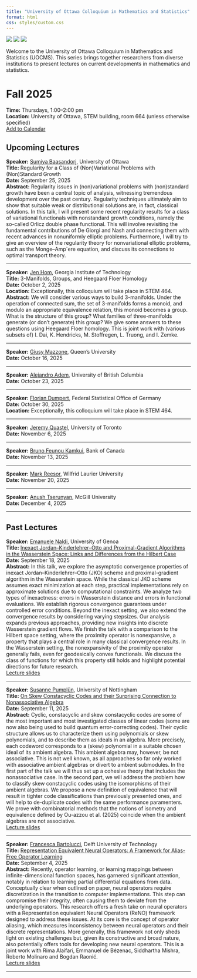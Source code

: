 ```yaml
---
title: "University of Ottawa Colloquium in Mathematics and Statistics"
format: html
css: styles/custom.css
---
```


<div class="logos">
  <img src="logos/uo.png">
  <img src="logos/crm.png">
  <img src="logos/timc.png">
</div>

Welcome to the University of Ottawa Colloquium in Mathematics and Statistics (UOCMS). This series brings together researchers from diverse institutions to present lectures on current developments in mathematics and statistics.

# Fall 2025  
**Time:** Thursdays, 1:00–2:00 pm  
**Location:** University of Ottawa, STEM building, room 664 (unless otherwise specified)  
[Add to Calendar](calendar/uocms_fall2025.ics)

## Upcoming Lectures

**Speaker:** [Sumiya Baasandorj](https://scholar.google.com/citations?user=QyoI7fQAAAAJ&hl=en), University of Ottawa  
**Title:** Regularity for a Class of (Non)Variational Problems with (Non)Standard Growth  
**Date:** September 25, 2025  
**Abstract:** Regularity issues in (non)variational problems with (non)standard growth have been
a central topic of analysis, witnessing tremendous development over the past century.
Regularity techniques ultimately aim to show that suitable weak or distributional solutions
are, in fact, classical solutions. In this talk, I will present some recent regularity
results for a class of variational functionals with nonstandard growth conditions,
namely the so-called Orlicz double phase functional. This will involve revisiting the
fundamental contributions of De Giorgi and Nash and connecting them with recent advances
in nonuniformly elliptic problems. Furthermore, I will try to give an overview of
the regularity theory for nonvariational elliptic problems, such as the Monge–Amp`ere
equation, and discuss its connections to optimal transport theory.  

---

**Speaker:** [Jen Hom](https://jhom6.math.gatech.edu/), Georgia Institute of Technology  
**Title:** 3-Manifolds, Groups, and Heegaard Floer Homology  
**Date:** October 2, 2025  
**Location:** Exceptionally, this colloquium will take place in STEM 464.  
**Abstract:** We will consider various ways to build 3-manifolds. Under the operation of connected sum, 
the set of 3-manifolds forms a monoid, and modulo an appropriate equivalence relation, this monoid becomes
 a group. What is the structure of this group? What families of three-manifolds generate (or don’t generate) 
 this group? We give some answers to these questions using Heegaard Floer homology. This is joint work with
  (various subsets of) I. Dai, K. Hendricks, M. Stoffregen, L. Truong, and I. Zemke.  

---

**Speaker:** [Giusy Mazzone](https://www.queensu.ca/mathstat/people/faculty/profiles/mazzone), Queen's University  
**Date:** October 16, 2025  

---

**Speaker:** [Alejandro Adem](https://personal.math.ubc.ca/~adem/), University of British Columbia  
**Date:** October 23, 2025  

---

**Speaker:** [Florian Dumpert](https://scholar.google.com/citations?user=Ry3IviAAAAAJ&hl=de), Federal Statistical Office of Germany  
**Date:** October 30, 2025  
**Location:** Exceptionally, this colloquium will take place in STEM 464.  

---

**Speaker:** [Jeremy Quastel](https://www.math.toronto.edu/quastel/), University of Toronto  
**Date:** November 6, 2025  

---

**Speaker:** [Bruno Feunou Kamkui](https://sites.google.com/view/bruno-feunou/home), Bank of Canada  
**Date:** November 13, 2025  

---

**Speaker:** [Mark Reesor](https://www.wlu.ca/academics/faculties/faculty-of-science/faculty-profiles/mark-reesor/index.html), Wilfrid Laurier University  
**Date:** November 20, 2025  

---

**Speaker:** [Anush Tserunyan](https://www.math.mcgill.ca/atserunyan/), McGill University  
**Date:** December 4, 2025  

---

## Past Lectures

**Speaker:** [Emanuele Naldi](https://sites.google.com/view/emanuelenaldi/home-page), University of Genoa  
**Title:** [Inexact Jordan–Kinderlehrer–Otto and Proximal-Gradient Algorithms in the Wasserstein Space: Links and Differences from the Hilbert Case](https://arxiv.org/abs/2505.23517)  
**Date:** September 18, 2025  
**Abstract:** In this talk, we explore the asymptotic convergence properties
of inexact Jordan–Kinderlehrer–Otto (JKO) scheme and proximal-gradient
algorithm in the Wasserstein space. While the classical JKO scheme
assumes exact minimization at each step, practical implementations rely
on approximate solutions due to computational constraints. We analyze
two types of inexactness: errors in Wasserstein distance and errors in
functional evaluations. We establish rigorous convergence guarantees
under controlled error conditions. Beyond the inexact setting, we also
extend the convergence results by considering varying stepsizes. Our
analysis expands previous approaches, providing new insights into
discrete Wasserstein gradient flows. We finish the talk with a comparison to the Hilbert space setting, where
the proximity operator is nonexpansive, a property that plays a central
role in many classical convergence results. In the Wasserstein setting,
the nonexpansivity of the proximity operator generally fails, even for
geodesically convex functionals. We discuss the class of functions for
which this property still holds and highlight potential directions for
future research.  
[Lecture slides](slides/Naldi.pdf)  

---

**Speaker:** [Susanne Pumplün](https://www.nottingham.ac.uk/mathematics/people/susanne.pumpluen), University of Nottingham  
**Title:** [On Skew Constacyclic Codes and their Surprising Connection to Nonassociative Algebra](https://arxiv.org/html/2508.06695v1)  
**Date:** September 11, 2025  
**Abstract:** Cyclic, constacyclic and skew constacyclic codes are some of the most important and 
most investigated classes of linear codes (some are now also being used to build quantum 
error-correcting codes). Their cyclic structure allows us to characterize them using polynomials 
or skew polynomials, and to describe them as ideals in an algebra. More precisely, each codeword 
corresponds to a (skew) polynomial in a suitable chosen ideal of its ambient algebra. This ambient algebra may, 
however, be not associative. This is not well known, as all approaches 
so far only worked with associative ambient algebras or divert to ambient submodules. In the first part of the 
talk we will thus set up a cohesive theory that includes the nonassociative case. In the second part, we will address the problem how to classify skew constacyclic codes using the isomorphisms of their ambient algebras. We propose a new definition of equivalence that will result in tighter code classifications than previously presented ones, and will help to de-duplicate codes with the same performance paramenters. We prove with combinatorial methods that the notions of isometry and equivalence defined by Ou-azzou et al. (2025) coincide when the ambient algebras are not associative.  
[Lecture slides](slides/Pumpluen.pdf)  

---

**Speaker:** [Francesca Bartolucci](https://sites.google.com/view/bartoluccifrancesca), Delft University of Technology    
**Title:** [Representation Equivalent Neural Operators: A Framework for Alias-Free Operator Learning](https://arxiv.org/abs/2305.19913)  
**Date:** September 4, 2025  
**Abstract:** Recently, operator learning, or learning mappings between infinite-dimensional 
function spaces, has garnered significant attention, notably in relation to learning partial 
differential equations from data. Conceptually clear when outlined on paper, neural operators 
require discretization in the transition to computer implementations. This step can compromise 
their integrity, often causing them to deviate from the underlying operators. This research 
offers a fresh take on neural operators with a Representation equivalent Neural Operators (ReNO) 
framework designed to address these issues. At its core is the concept of operator aliasing, 
which measures inconsistency between neural operators and their discrete representations. More 
generally, this framework not only sheds light on existing challenges but, given its 
constructive and broad nature, also potentially offers tools for developing new neural 
operators. This is a joint work with Rima Alaifari, Emmanuel de Bézenac, Siddhartha Mishra, 
Roberto Molinaro and Bogdan Raonić.  
[Lecture slides](slides/Bartolucci.pdf)  

---
